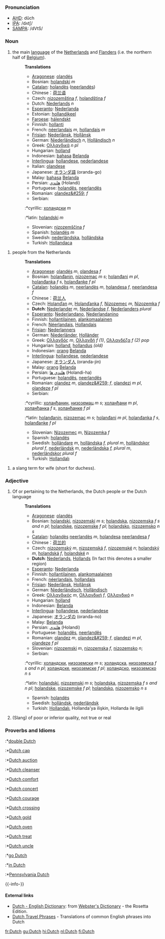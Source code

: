 {{rfc}}
===Pronunciation===
*[[w:AHD|AHD]]: dŭch
*[[w:IPA|IPA]]: /dʌtʃ/
*[[w:SAMPA|SAMPA]]: /dVtS/

===Noun===

#the main [[language]] of the [[Netherlands]] and [[Flanders]] (i.e. the northern half of [[Belgium]]).
#:'''Translations'''
#:*[[Aragonese]]: [[olandés]]
#:*Bosnian: [[holandski]] ''m''
#:*[[Catalan]]: [[holandès]] ([[neerlandès]])
#:*Chinese：[[荷兰语]]
#:*Czech: [[nizozemština]] ''f'', [[holandština]] ''f''
#:*Dutch: [[Nederlands]] ''n''
#:*[[Esperanto]]: [[Nederlanda]]
#:*Estonian: [[hollandikeel]]
#:*[[Faroese]]: [[hálendskt]]
#:*Finnish: [[hollanti]]
#:*French: [[néerlandais]] ''m'', [[hollandais]] ''m''
#:*[[Frisian]]: [[Nederlânsk]], [[Hollânsk]]
#:*German: [[Niederländisch]] ''n'', [[Holländisch]] ''n''
#:*Greek: [[Ολλανδικά]] ''n'' ''pl''
#:*Hungarian: [[holland]]
#:*Indonesian: [[bahasa]] [[Belanda]]
#:*[[Interlingua]]: [[hollandese]], [[nederlandese]]
#:*Italian: [[olandese]]
#:*Japanese: [[オランダ語]] (oranda-go)
#:*Malay: [[bahasa]] [[Belanda]]
#:*Persian: [[هلندي]] (Holandi)
#:*Portuguese: [[holandês]], [[neerlandês]]
#:*Romanian: [[olandez&#259;]] ''f''
#:*Serbian:
#::*cyrillic: [[холандски]] ''m''
#::*latin: [[holandski]] ''m''
#:*Slovenian: [[nizozemščina]] ''f''
#:*Spanish: [[holandés]] ''m''
#:*Swedish: [[nederländska]], [[holländska]]
#:*Turkish: [[Hollandaca]]

#people from the Netherlands
#:'''Translations'''
#:*[[Aragonese]]: [[olandés]] ''m'', [[olandesa]] ''f''
#:*Bosnian: [[holanđanin]], [[nizozemac]] ''m s''; [[holanđani]] ''m pl'', [[holanđanka]] ''f s'', [[holanđanke]] ''f pl''
#:*[[Catalan]]: [[holandès]] ''m'', [[neerlandès]] ''m'', [[holandesa]] ''f'', [[neerlandesa]] ''f''
#:*Chinese：[[荷兰人]]
#:*Czech: [[Holanďan]] ''m'', [[Holanďanka]] ''f'', [[Nizozemec]] ''m'', [[Nizozemka]] ''f''
#:*'''Dutch''':  [[Nederlander]] ''m'', [[Nederlandse]] ''f'', [[Nederlanders]] ''plural''
#:*[[Esperanto]]: [[Nederlandano]], [[Nederlandanino]]
#:*Finnish: [[hollantilainen]], [[alankomaalainen]]
#:*French: [[Néerlandais]], [[Hollandais]]
#:*[[Frisian]]: [[Nederlanners]]
#:*German: [[Niederländer]], [[Holländer]]
#:*Greek: [[Ολλανδός]] ''m'', [[Ολλανδή]] ''f'' ''(1)'', [[Ολλανδέζα]] ''f'' ''(2)'' ''pop''
#:*Hungarian: [[holland]], [[hollandus]] ''(old)''
#:*Indonesian: [[orang]] [[Belanda]]
#:*[[Interlingua]]: [[hollandese]], [[nederlandese]]
#:*Japanese: [[オランダ人]] (oranda-jin)
#:*Malay: [[orang]] [[Belanda]]
#:*Persian: [[هلندي ها]] (Holandi-ha)
#:*Portuguese: [[holandês]], [[neerlandês]]
#:*Romanian: [[olandez]] ''m'', [[olandez&#259;]] ''f'', [[olandezi]] ''m pl'', [[olandeze]] ''f pl''
#:*Serbian:
#::*cyrillic: [[холанђанин]], [[низоземац]] ''m s''; [[холанђани]] ''m pl'', [[холанђанка]] ''f s'', [[холанђанке]] ''f pl''
#::*latin: [[holanđanin]], [[nizozemac]] ''m s''; [[holanđani]] ''m pl'', [[holanđanka]] ''f s'', [[holanđanke]] ''f pl''
#:*Slovenian: [[Nizozemec]] ''m'', [[Nizozemka]] ''f''
#:*Spanish: [[holandés]]
#:*Swedish: [[holländare]] ''m'', [[holländska]] ''f, plural m'', [[holländskor]] ''plural f'', [[nederländsk]] ''m'', [[nederländska]] ''f, plural m'', [[nederländskor]] ''plural f''
#:*Turkish: [[Hollandalı]]

#a slang term for wife (short for duchess).

===Adjective===
#Of or pertaining to the Netherlands, the Dutch people or the Dutch language
#:'''Translations'''
#:*[[Aragonese]]: [[olandés]]
#:*Bosnian: [[holandski]], [[nizozemski]] ''m s''; [[holandska]], [[nizozemska]] ''f s and n pl''; [[holandske]], [[nizozemske]] ''f pl''; [[holandsko]], [[nizozemsko]] ''n s''
#:*[[Catalan]]: [[holandès]] [[neerlandès]] ''m'', [[holandesa]] [[neerlandesa]] ''f''
#:*Chinese：[[荷兰的]]
#:*Czech: [[nizozemský]] ''m'', [[nizozemská]]  ''f'', [[nizozemské]] ''n''; [[holandský]] ''m'', [[holandská]] ''f'', [[holandské]] ''n''
#:*'''Dutch''': [[Nederlands]], [[Hollands]] (In fact this denotes a smaller region)
#:*[[Esperanto]]: [[Nederlanda]]
#:*Finnish: [[hollantilainen]], [[alankomaalainen]]
#:*French: [[néerlandais]], [[hollandais]]
#:*[[Frisian]]: [[Nederlânsk]], [[Hollânsk]]
#:*German: [[Niederländisch]], [[Holländisch]]
#:*Greek: [[Ολλανδικός]] ''m'', [[Ολλανδική]] ''f'', [[Ολλανδικό]] ''n''
#:*Hungarian: [[holland]]
#:*Indonesian: [[Belanda]]
#:*[[Interlingua]]: [[hollandese]], [[nederlandese]]
#:*Japanese: [[オランダの]] (oranda-no)
#:*Malay: [[Belanda]]
#:*Persian: [[هلندي]] (Holandi)
#:*Portuguese: [[holandês]], [[neerlandês]]
#:*Romanian: [[olandez]] ''m'', [[olandez&#259;]] ''f'', [[olandezi]] ''m pl'', [[olandeze]] ''f pl''
#:*Slovenian: [[nizozemski]] ''m'', [[nizozemska]]  ''f'', [[nizozemsko]] ''n'';
#:*Serbian:
#::*cyrillic: [[холандски]], [[низоземски]] ''m s''; [[холандска]], [[низоземска]] ''f s and n pl''; [[холандске]], [[низоземске]] ''f pl''; [[холандско]], [[низоземско]] ''n s''
#::*latin: [[holandski]], [[nizozemski]] ''m s''; [[holandska]], [[nizozemska]] ''f s and n pl''; [[holandske]], [[nizozemske]] ''f pl''; [[holandsko]], [[nizozemsko]] ''n s''
#:*Spanish: [[holandés]]
#:*Swedish: [[holländsk]], [[nederländsk]]
#:*Turkish: [[Hollandalı]], Hollanda'ya ilişkin, Hollanda ile ilgili
#(Slang) of poor or inferior quality, not true or real

===Proverbs and Idioms===
:*[[double Dutch]]
:*[[Dutch cap]]
:*[[Dutch auction]]
:*[[Dutch cleanser]]
:*[[Dutch comfort]]
:*[[Dutch concert]]
:*[[Dutch courage]]
:*[[Dutch crossing]]
:*[[Dutch gold]]
:*[[Dutch oven]]
:*[[Dutch treat]]
:*[[Dutch uncle]]
:*[[go Dutch]]
:*[[in Dutch]]
:*[[Pennsylvania Dutch]]

{{-info-}}

==== External links====
{{interwiktionary|code=nl}}
*[http://www.websters-online-dictionary.org/definition/Dutch-english/ Dutch - English Dictionary]: from [http://www.websters-online-dictionary.org/ Webster's Dictionary] - the Rosetta Edition.
*[http://www.canuckabroad.com/language/dutch.shtml Dutch Travel Phrases] - Translations of common English phrases into Dutch

[[fr:Dutch]]
[[gu:Dutch]]
[[hi:Dutch]]
[[nl:Dutch]]
[[fi:Dutch]]
